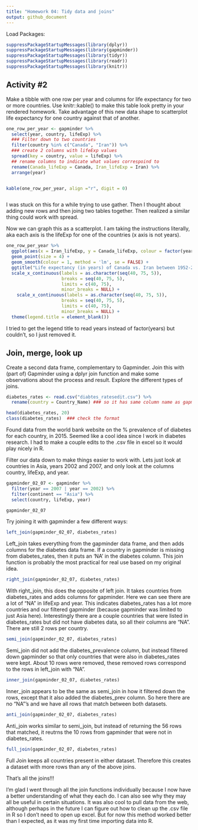 ```yaml
---
title: "Homework 04: Tidy data and joins"
output: github_document
---
```


Load Packages:

```r
suppressPackageStartupMessages(library(dplyr))
suppressPackageStartupMessages(library(gapminder))
suppressPackageStartupMessages(library(tidyr))
suppressPackageStartupMessages(library(readr))
suppressPackageStartupMessages(library(knitr))

```


## Activity #2

Make a tibble with one row per year and columns for life expectancy for two or more countries.
Use knitr::kable() to make this table look pretty in your rendered homework.
Take advantage of this new data shape to scatterplot life expectancy for one country against that of another.


```r

one_row_per_year <- gapminder %>%
  select(year, country, lifeExp) %>% 
  ### Filter down to two countries
  filter(country %in% c("Canada", "Iran")) %>% 
  ### create 2 columns with lifeExp values
  spread(key = country, value = lifeExp) %>%
  ## rename columns to indicate what values correspoind to 
  rename(Canada_lifeExp = Canada, Iran_lifeExp = Iran) %>%   
  arrange(year)


kable(one_row_per_year, align ="r", digit = 0)



```

I was stuck on this for a while trying to use gather. Then I thought about adding new rows and then joing two tables together. Then realized a similar thing could work with spread.


Now we can graph this as a scatterplot. I am taking the instructions literally, aka each axis is the lifeExp for one of the countries (x axis is not years).

```r
one_row_per_year %>% 
  ggplot(aes(x = Iran_lifeExp, y = Canada_lifeExp, colour = factor(year) )) +
  geom_point(size = 4) +
  geom_smooth(colour = 1, method = 'lm', se = FALSE) +
  ggtitle("Life expectancy (in years) of Canada vs. Iran between 1952-2007 ") +
  scale_x_continuous(labels = as.character(seq(40, 75, 5)),
                     breaks = seq(40, 75, 5), 
                     limits = c(40, 75),
                     minor_breaks = NULL) +
    scale_x_continuous(labels = as.character(seq(40, 75, 5)),
                     breaks = seq(40, 75, 5), 
                     limits = c(40, 75),
                     minor_breaks = NULL) +
  theme(legend.title = element_blank())

```

I tried to get the legend title to read years instead of factor(years) but couldn't, so I just removed it.



## Join, merge, look up

Create a second data frame, complementary to Gapminder. Join this with (part of) Gapminder using a dplyr join function and make some observations about the process and result. Explore the different types of joins. 

```r
diabetes_rates <- read.csv("diabtes_ratesedit.csv") %>% 
  rename(country = Country_Name) ### so it has same column name as gapminder

head(diabetes_rates, 20)
class(diabetes_rates)  ### check the format


```


Found data from the world bank website on the % prevalence of of diabetes for each country, in 2015. Seemed like a cool idea since I work in diabetes research. I had to make a couple edits to the .csv file in excel so it would play nicely in R.

Filter our data down to make things easier to work with. Lets just look at countries in Asia, years 2002 and 2007, and only look at the columns country, lifeExp, and year.


```r
gapminder_02_07 <- gapminder %>%
  filter(year == 2007 | year == 2002) %>% 
  filter(continent == "Asia") %>% 
  select(country, lifeExp, year)

gapminder_02_07
```


Try joining it with gapminder a few different ways:

```r
left_join(gapminder_02_07, diabetes_rates)
```

Left_join takes everything from the gapminder data frame, and then adds columns for the diabetes data frame. If a country in  gapminder is missing from diabetes_rates, then it puts an 'NA' in the diabetes column. This join function is probably the most practical for real use based on my original idea.



```r
right_join(gapminder_02_07, diabetes_rates)
```

With right_join, this does the opposite of left join. It takes countries from diabetes_rates and adds columns for gapminder. Here we can see there are a lot of "NA" in lifeExp and year. This indicates diabetes_rates has a lot more countries and our filtered gapminder (because gapminder was limited to just Asia here). Interestingly there are a couple countries that were listed in diabetes_rates but did not have diabetes data, so all their columns are "NA". There are still 2 rows per country.


```r
semi_join(gapminder_02_07, diabetes_rates)
```

Semi_join did not add the diabetes_prevalence column, but instead filtered down gapminder so that only countries that were also in diabetes_rates were kept. About 10 rows were removed, these removed rows correspond to the rows in left_join with "NA".


```r
inner_join(gapminder_02_07, diabetes_rates)
```

Inner_join appears to be the same as semi_join in how it filtered down the rows, except that it also added the diabetes_prev column. So here there are no "NA"'s and we have all rows that match between both datasets.

```r
anti_join(gapminder_02_07, diabetes_rates)
```

Anti_join works similar to semi_join, but instead of returning the 56 rows that matched, it reutrns the 10 rows from gapminder that were not in diabetes_rates.


```r
full_join(gapminder_02_07, diabetes_rates)
```

Full Join keeps all countries present in either dataset. Therefore this creates a dataset with more rows than any of the above joins.

That's all the joins!!!

I'm glad I went through all the join functions individually because I now have a better understanding of what they each do. I can also see why they may all be useful in certain situations. It was also cool to pull data from the web, although perhaps in the future I can figure out how to clean up the .csv file in R so I don't need to open up excel. But for now this method worked better than I expected, as it was my first time importing data into R.
